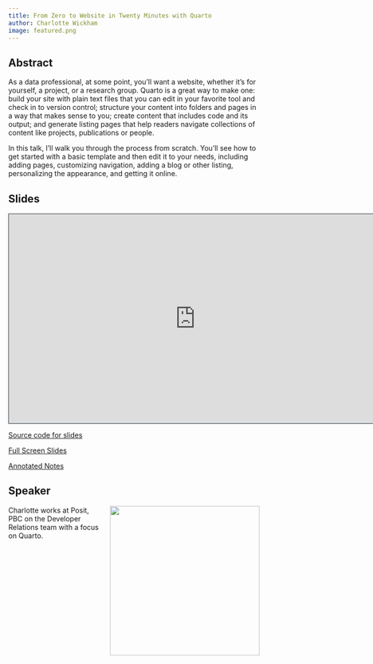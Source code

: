 ```yaml
---
title: From Zero to Website in Twenty Minutes with Quarto
author: Charlotte Wickham
image: featured.png
---
```


## Abstract

As a data professional, at some point, you’ll want a website, whether it's for yourself, a project, or a research group.
Quarto is a great way to make one: build your site with plain text files that you can edit in your favorite tool and check in to version control; structure your content into folders and pages in a way that makes sense to you; create content that includes code and its output; and generate listing pages that help readers navigate collections of content like projects, publications or people.

In this talk, I’ll walk you through the process from scratch.
You’ll see how to get started with a basic template and then edit it to your needs, including adding pages, customizing navigation, adding a blog or other listing, personalizing the appearance, and getting it online.

## Slides

```{=html}
<iframe src="https://charlotte.quarto.pub/jsm2024/#/title-slide" height="420" width="747" style="border: 1px solid #2e3846;"></iframe>
```
[Source code for slides](https://github.com/cwickham/zero-to-website)

[Full Screen Slides](https://charlotte.quarto.pub/jsm2024)

[Annotated Notes](https://charlotte.quarto.pub/jsm2024/assets/demo.html)

## Speaker

![](charlotte.jpg){style="float: right; padding-left: 10px;" fig-alt="Photo of Charlotte Wickham" fig-align="right" width="300"}

Charlotte works at Posit, PBC on the Developer Relations team with a focus on Quarto.
